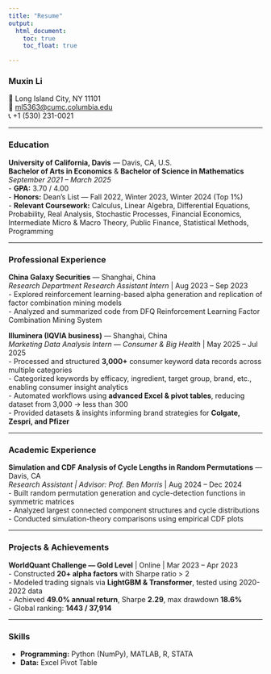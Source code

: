 ```yaml
---
title: "Resume"
output: 
  html_document:
    toc: true
    toc_float: true

---
```

### Muxin Li
📍 Long Island City, NY 11101  
📧 [ml5363@cumc.columbia.edu](mailto:ml5363@cumc.columbia.edu)  
📞 +1 (530) 231-0021  

---

### Education
**University of California, Davis** — Davis, CA, U.S.  
**Bachelor of Arts in Economics** & **Bachelor of Science in Mathematics**  
*September 2021 – March 2025*  
- **GPA:** 3.70 / 4.00  
- **Honors:** Dean's List — Fall 2022, Winter 2023, Winter 2024 (Top 1%)  
- **Relevant Coursework:** Calculus, Linear Algebra, Differential Equations, Probability, Real Analysis, Stochastic Processes, Financial Economics, Intermediate Micro & Macro Theory, Public Finance, Statistical Methods, Programming

---

### Professional Experience
**China Galaxy Securities** — Shanghai, China  
*Research Department Research Assistant Intern* | Aug 2023 – Sep 2023  
- Explored reinforcement learning-based alpha generation and replication of factor combination mining models  
- Analyzed and summarized code from DFQ Reinforcement Learning Factor Combination Mining System  

**Illuminera (IQVIA business)** — Shanghai, China  
*Marketing Data Analysis Intern — Consumer & Big Health* | May 2025 – Jul 2025  
- Processed and structured **3,000+** consumer keyword data records across multiple categories  
- Categorized keywords by efficacy, ingredient, target group, brand, etc., enabling consumer insight analytics  
- Automated workflows using **advanced Excel & pivot tables**, reducing dataset from 3,000 → less than 300  
- Provided datasets & insights informing brand strategies for **Colgate, Zespri, and Pfizer**

---

### Academic Experience
**Simulation and CDF Analysis of Cycle Lengths in Random Permutations** — Davis, CA  
*Research Assistant | Advisor: Prof. Ben Morris* | Aug 2024 – Dec 2024  
- Built random permutation generation and cycle-detection functions in symmetric matrices  
- Analyzed largest connected component structures and cycle distributions  
- Conducted simulation-theory comparisons using empirical CDF plots  

---

### Projects & Achievements
**WorldQuant Challenge — Gold Level** | Online | Mar 2023 – Apr 2023  
- Constructed **20+ alpha factors** with Sharpe ratio > 2  
- Modeled trading signals via **LightGBM & Transformer**, tested using 2020-2022 data  
- Achieved **49.0% annual return**, Sharpe **2.29**, max drawdown **18.6%**  
- Global ranking: **1443 / 37,914**

---

### Skills
- **Programming:** Python (NumPy), MATLAB, R, STATA  
- **Data:** Excel Pivot Table 
